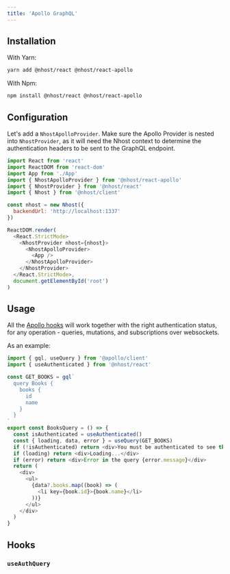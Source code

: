 ```yaml
---
title: 'Apollo GraphQL'
---
```


## Installation

With Yarn:

```sh
yarn add @nhost/react @nhost/react-apollo
```

With Npm:

```sh
npm install @nhost/react @nhost/react-apollo
```

## Configuration

Let's add a `NhostApolloProvider`. Make sure the Apollo Provider is nested into `NhostProvider`, as it will need the Nhost context to determine the authentication headers to be sent to the GraphQL endpoint.

```js
import React from 'react'
import ReactDOM from 'react-dom'
import App from './App'
import { NhostApolloProvider } from '@nhost/react-apollo'
import { NhostProvider } from '@nhost/react'
import { Nhost } from '@nhost/client'

const nhost = new Nhost({
  backendUrl: 'http://localhost:1337'
})

ReactDOM.render(
  <React.StrictMode>
    <NhostProvider nhost={nhost}>
      <NhostApolloProvider>
        <App />
      </NhostApolloProvider>
    </NhostProvider>
  </React.StrictMode>,
  document.getElementById('root')
)
```

## Usage

All the [Apollo hooks](https://www.apollographql.com/docs/react/api/react/hooks/) will work together with the right authentication status, for any operation - queries, mutations, and subscriptions over websockets.

As an example:

```js
import { gql, useQuery } from '@apollo/client'
import { useAuthenticated } from '@nhost/react'

const GET_BOOKS = gql`
  query Books {
    books {
      id
      name
    }
  }
`
export const BooksQuery = () => {
  const isAuthenticated = useAuthenticated()
  const { loading, data, error } = useQuery(GET_BOOKS)
  if (!isAuthenticated) return <div>You must be authenticated to see this page</div>
  if (loading) return <div>Loading...</div>
  if (error) return <div>Error in the query {error.message}</div>
  return (
    <div>
      <ul>
        {data?.books.map((book) => (
          <li key={book.id}>{book.name}</li>
        ))}
      </ul>
    </div>
  )
}
```

## Hooks

### `useAuthQuery`

